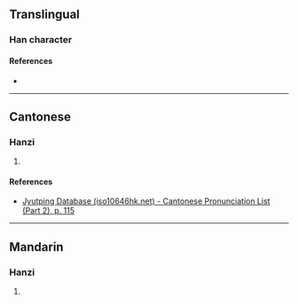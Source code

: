 {{character info/new}}
==Translingual==

===Han character===
{{Han char|rn=64|rad=手|as=07|sn=10|four=56014|canj=QWG|ids=⿰扌里}}

====References====
* {{Han ref|kx=0434.230|dkj=12171|dj=0783.300|hdz=31881.060|uh=635A|ud=25434|bh=D1C7|bd=53703}}

----

==Cantonese==

===Hanzi===
{{yue-hanzi|jyut=[[zaai1]]|y=jaai1}}

# {{rfdef|yue|sort=手07}}

====References====
* [http://www.iso10646hk.net/jp/document/download.jsp Jyutping Database (iso10646hk.net) - Cantonese Pronunciation List (Part 2), p. 115]

----

==Mandarin==

===Hanzi===
{{cmn-hanzi|pin=[[zhāi]] ([[zhai1]])|wg=chai<sup>1</sup>}}

# {{rfdef|cmn|sort=手07}}